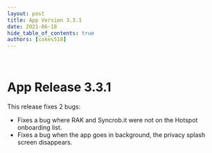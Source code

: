 ```yaml
---
layout: post
title: App Version 3.3.1
date: 2021-06-18
hide_table_of_contents: true
authors: [cokes518]
---
```


&nbsp;

# App Release 3.3.1

This release fixes 2 bugs:

- Fixes a bug where RAK and Syncrob.it were not on the Hotspot onboarding list.
- Fixes a bug when the app goes in background, the privacy splash screen disappears.

<!-- truncate -->
